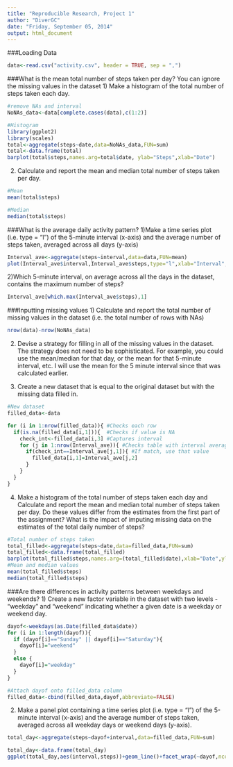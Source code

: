 ```yaml
---
title: "Reproducible Research, Project 1"
author: "DiverGC"
date: "Friday, September 05, 2014"
output: html_document
---
```

###Loading Data
```r
data<-read.csv("activity.csv", header = TRUE, sep = ",")
```

###What is the mean total number of steps taken per day? You can ignore the missing values in the dataset
1) Make a histogram of the total number of steps taken each day.
```r
#remove NAs and interval
NoNAs_data<-data[complete.cases(data),c(1:2)]

#Histogram
library(ggplot2)
library(scales)
total<-aggregate(steps~date,data=NoNAs_data,FUN=sum)
total<-data.frame(total)
barplot(total$steps,names.arg=total$date, ylab="Steps",xlab="Date")

```

2) Calculate and report the mean and median total number of steps taken per day.
```r
#Mean
mean(total$steps)

#Median
median(total$steps)
```
###What is the average daily activity pattern?
1)Make a time series plot (i.e. type = "l") of the 5-minute interval (x-axis) and the average number of steps taken, averaged across all days (y-axis)
```r
Interval_ave<-aggregate(steps~interval,data=data,FUN=mean)
plot(Interval_ave$interval,Interval_ave$steps,type="l",xlab="Interval",ylab="Steps")
```

2)Which 5-minute interval, on average across all the days in the dataset, contains the maximum number of steps?
```r
Interval_ave[which.max(Interval_ave$steps),1]
```
###Inputting missing values
1) Calculate and report the total number of missing values in the dataset (i.e. the total number of rows with NAs)
```r
nrow(data)-nrow(NoNAs_data)
```

2) Devise a strategy for filling in all of the missing values in the dataset. The strategy does not need to be sophisticated. For example, you could use the mean/median for that day, or the mean for that 5-minute interval, etc.
I will use the mean for the 5 minute interval since that was calculated earlier.

3) Create a new dataset that is equal to the original dataset but with the missing data filled in.
```r
#New dataset
filled_data<-data

for (i in 1:nrow(filled_data)){ #Checks each row
  if(is.na(filled_data[i,1])){  #Checks if value is NA
    check_int<-filled_data[i,3] #Captures interval
    for (j in 1:nrow(Interval_ave)){ #Checks table with interval averages
      if(check_int==Interval_ave[j,1]){ #If match, use that value
        filled_data[i,1]=Interval_ave[j,2]
      }
    }
  }
}
```

4) Make a histogram of the total number of steps taken each day and Calculate and report the mean and median total number of steps taken per day. Do these values differ from the estimates from the first part of the assignment? What is the impact of imputing missing data on the estimates of the total daily number of steps?

```r
#Total number of steps taken
total_filled<-aggregate(steps~date,data=filled_data,FUN=sum)
total_filled<-data.frame(total_filled)
barplot(total_filled$steps,names.arg=(total_filled$date),xlab="Date",ylab="Steps")
#Mean and median values
mean(total_filled$steps)
median(total_filled$steps)
```

###Are there differences in activity patterns between weekdays and weekends?
1) Create a new factor variable in the dataset with two levels - "weekday" and "weekend" indicating whether a given date is a weekday or weekend day.
```r
dayof<-weekdays(as.Date(filled_data$date))
for (i in 1:length(dayof)){
  if (dayof[i]=="Sunday" || dayof[i]=="Saturday"){
    dayof[i]="weekend"
  }
  else {
    dayof[i]="weekday"
  }
}

#Attach dayof onto filled_data column
filled_data<-cbind(filled_data,dayof,abbreviate=FALSE)
```

2) Make a panel plot containing a time series plot (i.e. type = "l") of the 5-minute interval (x-axis) and the average number of steps taken, averaged across all weekday days or weekend days (y-axis).
```r
total_day<-aggregate(steps~dayof+interval,data=filled_data,FUN=sum)

total_day<-data.frame(total_day)
ggplot(total_day,aes(interval,steps))+geom_line()+facet_wrap(~dayof,ncol=1)

```

